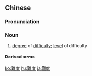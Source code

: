{{also|难度}}
==Chinese==
{{zh-forms|s=难度}}

===Pronunciation===
{{zh-pron
|m=nándù
|c=naan4 dou6
|cat=n
}}

===Noun===
{{zh-noun}}

# [[degree]] of [[difficulty]]; [[level]] of difficulty

====Derived terms====
{{zh-der|高難度}}

{{zh-cat|Advanced}}

[[ko:難度]]
[[hu:難度]]
[[ja:難度]]